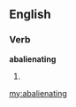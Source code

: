==English==

===Verb===
'''abalienating'''

# {{present participle of|[[abalienate]]}}

[[my:abalienating]]